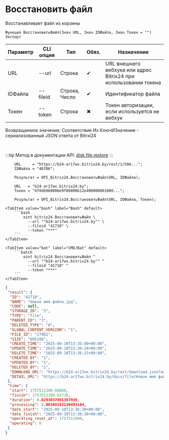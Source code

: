﻿---
sidebar_position: 7
description: Восстановить файл и другие функции для работы с Bitrix24 в Открытом пакете интеграций - бесплатной open-source библиотеке интеграций для 1С:Предприятие 8, OneScript и CLI
keywords: [1C, 1С, 1С:Предприятие, 1С:Предприятие 8.3, API, Интеграция, Сервисы, Обмен, OneScript, CLI, Bitrix24]
---


# Восстановить файл
 Восстанавливает файл из корзины



`Функция ВосстановитьФайл(Знач URL, Знач IDФайла, Знач Токен = "") Экспорт`

  | Параметр | CLI опция | Тип | Обяз. | Назначение |
  |-|-|-|-|-|
  | URL | --url | Строка | &#x2714; | URL внешнего вебхука или адрес Bitrix24 при использовании токена |
  | IDФайла | --fileid | Строка, Число | &#x2714; | Идентификатор файла |
  | Токен | --token | Строка | &#x2716; | Токен авторизации, если используется не вебхук |

  
  Возвращаемое значение:   Соответствие Из КлючИЗначение - сериализованный JSON ответа от Bitrxi24

<br/>

:::tip
Метод в документации API: [disk.file.restore](https://dev.1c-bitrix.ru/rest_help/disk/file/disk_file_restore.php)
:::
<br/>



```bsl title="Пример использования для 1С:Предприятие/OneScript"
    URL     = "https://b24-ar17wx.bitrix24.by/rest/1/h0m...";
    IDФайла = "40706";

    Результат = OPI_Bitrix24.ВосстановитьФайл(URL, IDФайла);

    URL   = "b24-ar17wx.bitrix24.by";
    Токен = "4f8db968006e9f06006b12e400000001000...";

    Результат = OPI_Bitrix24.ВосстановитьФайл(URL, IDФайла, Токен);
```
    

 <Tabs>
  
    <TabItem value="bash" label="Bash" default>
        ```bash
            oint bitrix24 ВосстановитьФайл \
              --url ""b24-ar17wx.bitrix24.by"" \
              --fileid "41710" \
              --token "***"
        ```
    </TabItem>
  
    <TabItem value="bat" label="CMD/Bat" default>
        ```batch
            oint bitrix24 ВосстановитьФайл ^
              --url ""b24-ar17wx.bitrix24.by"" ^
              --fileid "41710" ^
              --token "***"
        ```
    </TabItem>
</Tabs>


```json title="Результат"
{
 "result": {
  "ID": "41710",
  "NAME": "Новое имя файла.jpg",
  "CODE": null,
  "STORAGE_ID": "3",
  "TYPE": "file",
  "PARENT_ID": "3",
  "DELETED_TYPE": "0",
  "GLOBAL_CONTENT_VERSION": "1",
  "FILE_ID": "27962",
  "SIZE": "805189",
  "CREATE_TIME": "2025-09-10T13:35:40+00:00",
  "UPDATE_TIME": "2025-09-10T13:36:28+00:00",
  "DELETE_TIME": "2025-09-10T13:36:23+00:00",
  "CREATED_BY": "1",
  "UPDATED_BY": "1",
  "DELETED_BY": "1",
  "DOWNLOAD_URL": "https://b24-ar17wx.bitrix24.by/rest/download.json?auth=6b8bc168006e9f06006b12e4000000010000070cb1147ad3d2dd512546684cac2f805f&token=disk%7CaWQ9NDE3MTAmXz0xUUpoMU9haUpGU2ozMXA0VTJibjdSTzhLSkI0VVdoZg%3D%3D%7CImRvd25sb2FkfGRpc2t8YVdROU5ERTNNVEFtWHoweFVVcG9NVTloYVVwR1Uyb3pNWEEwVlRKaWJqZFNUemhMU2tJMFZWZG9aZz09fDZiOGJjMTY4MDA2ZTlmMDYwMDZiMTJlNDAwMDAwMDAxMDAwMDA3MGNiMTE0N2FkM2QyZGQ1MTI1NDY2ODRjYWMyZjgwNWYi.cApwT35fBFJUjscSMJXhL3LKyc0uvbAeaGk5VdXHfbQ%3D",
  "DETAIL_URL": "https://b24-ar17wx.bitrix24.by/docs/file/Новое имя файла.jpg"
 },
 "time": {
  "start": 1757511390.60808,
  "finish": 1757511390.63738,
  "duration": 0.0293037891387939,
  "processing": 0.00388193130493164,
  "date_start": "2025-09-10T13:36:30+00:00",
  "date_finish": "2025-09-10T13:36:30+00:00",
  "operating_reset_at": 1757511990,
  "operating": 0
 }
}
```
